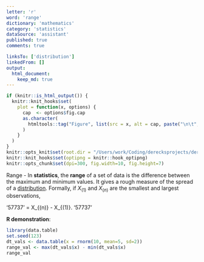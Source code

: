 ```yaml
---
letter: 'r'
word: 'range'
dictionary: 'mathematics'
category: 'statistics'
dataSource: 'assistant'
published: true
comments: true

linksTo: ['distribution']
linkedFrom: []
output:
  html_document:
    keep_md: true
---
```


```r
if (knitr::is_html_output()) {
  knitr::knit_hooks$set(
    plot = function(x, options) {
      cap  <- options$fig.cap
      as.character(
        htmltools::tag("Figure", list(src = x, alt = cap, paste("\n\t", cap, "\n", sep="")))
      )
    }
  )
}
knitr::opts_knit$set(root.dir = "/Users/work/Coding/derecksprojects/derecksnotes.com-playground/derecksnotes.com/client/src/app/dictionaries/mathematics/definitions")
knitr::knit_hooks$set(optipng = knitr::hook_optipng)
knitr::opts_chunk$set(dpi=300, fig.width=10, fig.height=7)
```

<a id="range">Range</a> - In **statistics**, the **range** of a set of data is the difference between the maximum and minimum values. It gives a rough measure of the spread of a [distribution](#distribution). Formally, if $X_{(1)}$ and $X_{(n)}$ are the smallest and largest observations,

'57737'
\text{range} = X_{(n)} - X_{(1)}.
'57737'

**R demonstration**:

```r
library(data.table)
set.seed(123)
dt_vals <- data.table(x = rnorm(10, mean=5, sd=2))
range_val <- max(dt_vals$x) - min(dt_vals$x)
range_val
```
